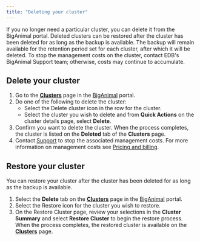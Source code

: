 ```yaml
---
title: "Deleting your cluster"
---
```


If you no longer need a particular cluster, you can delete it from the BigAnimal portal.  Deleted clusters can be restored after the cluster has been deleted for as long as the backup is available. The backup will remain available for the retention period set for each cluster, after which it will be deleted. To stop the management costs on the cluster, contact EDB's BigAnimal Support team; otherwise, costs may continue to accumulate.

## Delete your cluster

1.  Go to the [**Clusters**](https://portal.biganimal.com/clusters) page in the [BigAnimal](https://portal.biganimal.com) portal. 
2.  Do one of the following to delete the cluster:
    -   Select the Delete cluster icon in the row for the cluster.
    -   Select the cluster you wish to delete and from **Quick Actions** on the cluster details page, select **Delete**.
3.  Confirm you want to delete the cluster. When the process completes, the cluster is listed on the **Deleted** tab of the **Clusters** page.
4.  Contact [Support](../overview/support/) to stop the associated management costs. For more information on management costs see [Pricing and billing](../pricing_and_billing/#management-costs).

## Restore your cluster

You can restore your cluster after the cluster has been deleted for as long as the backup is available.

1.  Select the **Delete** tab on the [**Clusters**](https://portal.biganimal.com/clusters) page in the [BigAnimal](https://portal.biganimal.com) portal. 
2.  Select the Restore icon for the cluster you wish to restore. 
3.  On the Restore Cluster page, review your selections in the **Cluster Summary** and select **Restore Cluster** to begin the restore process.
    When the process completes, the restored cluster is available on the [**Clusters**](https://portal.biganimal.com/clusters) page.
